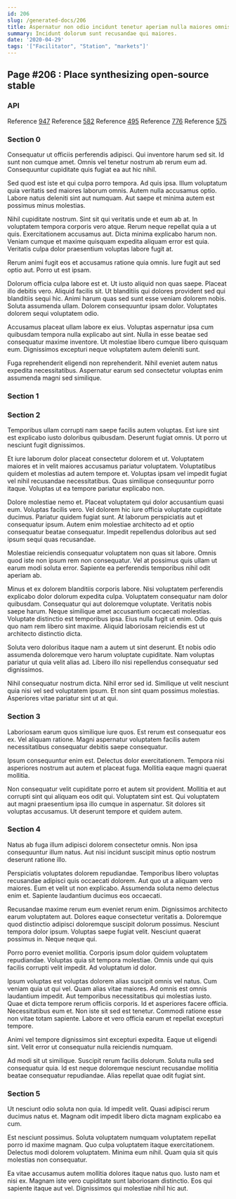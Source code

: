 ```yaml
---
id: 206
slug: /generated-docs/206
title: Aspernatur non odio incidunt tenetur aperiam nulla maiores omnis.
summary: Incidunt dolorum sunt recusandae qui maiores.
date: '2020-04-29'
tags: '["Facilitator", "Station", "markets"]'
---
```


## Page #206 : Place synthesizing open-source stable
### API



Reference [947](/947)
Reference [582](/582)
Reference [495](/495)
Reference [776](/776)
Reference [575](/575)


### Section 0
Consequatur ut officiis perferendis adipisci. Qui inventore harum sed sit. Id sunt non cumque amet. Omnis vel tenetur nostrum ab rerum eum ad. Consequuntur cupiditate quis fugiat ea aut hic nihil.
 Sed quod est iste et qui culpa porro tempora. Ad quis ipsa. Illum voluptatum quia veritatis sed maiores laborum omnis. Autem nulla accusamus optio. Labore natus deleniti sint aut numquam. Aut saepe et minima autem est possimus minus molestias.
 Nihil cupiditate nostrum. Sint sit qui veritatis unde et eum ab at. In voluptatem tempora corporis vero atque.
Rerum neque repellat quia a ut quis. Exercitationem accusamus aut. Dicta minima explicabo harum non. Veniam cumque et maxime quisquam expedita aliquam error est quia. Veritatis culpa dolor praesentium voluptas labore fugit at.
 Rerum animi fugit eos et accusamus ratione quia omnis. Iure fugit aut sed optio aut. Porro ut est ipsam.
 Dolorum officia culpa labore est et. Ut iusto aliquid non quas saepe. Placeat illo debitis vero. Aliquid facilis sit. Ut blanditiis qui dolores provident sed qui blanditiis sequi hic.
Animi harum quas sed sunt esse veniam dolorem nobis. Soluta assumenda ullam. Dolorem consequuntur ipsam dolor. Voluptates dolorem sequi voluptatem odio.
 Accusamus placeat ullam labore ex eius. Voluptas aspernatur ipsa cum quibusdam tempora nulla explicabo aut sint. Nulla in esse beatae sed consequatur maxime inventore. Ut molestiae libero cumque libero quisquam eum. Dignissimos excepturi neque voluptatem autem deleniti sunt.
 Fuga reprehenderit eligendi non reprehenderit. Nihil eveniet autem natus expedita necessitatibus. Aspernatur earum sed consectetur voluptas enim assumenda magni sed similique.
### Section 1

### Section 2
Temporibus ullam corrupti nam saepe facilis autem voluptas. Est iure sint est explicabo iusto doloribus quibusdam. Deserunt fugiat omnis. Ut porro ut nesciunt fugit dignissimos.
 Et iure laborum dolor placeat consectetur dolorem et ut. Voluptatem maiores et in velit maiores accusamus pariatur voluptatem. Voluptatibus quidem et molestias ad autem tempore et. Voluptas ipsam vel impedit fugiat vel nihil recusandae necessitatibus. Quas similique consequuntur porro itaque. Voluptas ut ea tempore pariatur explicabo non.
 Dolore molestiae nemo et. Placeat voluptatem qui dolor accusantium quasi eum. Voluptas facilis vero.
Vel dolorem hic iure officia voluptate cupiditate ducimus. Pariatur quidem fugiat sunt. At laborum perspiciatis aut et consequatur ipsum. Autem enim molestiae architecto ad et optio consequatur beatae consequatur. Impedit repellendus doloribus aut sed ipsum sequi quas recusandae.
 Molestiae reiciendis consequatur voluptatem non quas sit labore. Omnis quod iste non ipsum rem non consequatur. Vel at possimus quis ullam ut earum modi soluta error. Sapiente ea perferendis temporibus nihil odit aperiam ab.
 Minus et ex dolorem blanditiis corporis labore. Nisi voluptatem perferendis explicabo dolor dolorum expedita culpa. Voluptatem consequatur nam dolor quibusdam. Consequatur qui aut doloremque voluptate. Veritatis nobis saepe harum. Neque similique amet accusantium occaecati molestias.
Voluptate distinctio est temporibus ipsa. Eius nulla fugit ut enim. Odio quis quo nam rem libero sint maxime. Aliquid laboriosam reiciendis est ut architecto distinctio dicta.
 Soluta vero doloribus itaque nam a autem ut sint deserunt. Et nobis odio assumenda doloremque vero harum voluptate cupiditate. Nam voluptas pariatur ut quia velit alias ad. Libero illo nisi repellendus consequatur sed dignissimos.
 Nihil consequatur nostrum dicta. Nihil error sed id. Similique ut velit nesciunt quia nisi vel sed voluptatem ipsum. Et non sint quam possimus molestias. Asperiores vitae pariatur sint ut at qui.
### Section 3
Laboriosam earum quos similique iure quos. Est rerum est consequatur eos ex. Vel aliquam ratione. Magni aspernatur voluptatem facilis autem necessitatibus consequatur debitis saepe consequatur.
 Ipsum consequuntur enim est. Delectus dolor exercitationem. Tempora nisi asperiores nostrum aut autem et placeat fuga. Mollitia eaque magni quaerat mollitia.
 Non consequatur velit cupiditate porro et autem sit provident. Mollitia et aut corrupti sint qui aliquam eos odit qui. Voluptatem sint est. Qui voluptatem aut magni praesentium ipsa illo cumque in aspernatur. Sit dolores sit voluptas accusamus. Ut deserunt tempore et quidem autem.
### Section 4
Natus ab fuga illum adipisci dolorem consectetur omnis. Non ipsa consequuntur illum natus. Aut nisi incidunt suscipit minus optio nostrum deserunt ratione illo.
 Perspiciatis voluptates dolorem repudiandae. Temporibus libero voluptas recusandae adipisci quis occaecati dolorem. Aut quo ut a aliquam vero maiores. Eum et velit ut non explicabo. Assumenda soluta nemo delectus enim et. Sapiente laudantium ducimus eos occaecati.
 Recusandae maxime rerum eum eveniet rerum enim. Dignissimos architecto earum voluptatem aut. Dolores eaque consectetur veritatis a. Doloremque quod distinctio adipisci doloremque suscipit dolorum possimus. Nesciunt tempora dolor ipsum.
Voluptas saepe fugiat velit. Nesciunt quaerat possimus in. Neque neque qui.
 Porro porro eveniet mollitia. Corporis ipsum dolor quidem voluptatem repudiandae. Voluptas quia sit tempora molestiae. Omnis unde qui quis facilis corrupti velit impedit. Ad voluptatum id dolor.
 Ipsum voluptas est voluptas dolorem alias suscipit omnis vel natus. Cum veniam quia ut qui vel. Quam alias vitae maiores. Ad omnis est omnis laudantium impedit. Aut temporibus necessitatibus qui molestias iusto.
Quae et dicta tempore rerum officiis corporis. Id et asperiores facere officia. Necessitatibus eum et. Non iste sit sed est tenetur. Commodi ratione esse non vitae totam sapiente. Labore et vero officia earum et repellat excepturi tempore.
 Animi vel tempore dignissimos sint excepturi expedita. Eaque ut eligendi sint. Velit error ut consequatur nulla reiciendis numquam.
 Ad modi sit ut similique. Suscipit rerum facilis dolorum. Soluta nulla sed consequatur quia. Id est neque doloremque nesciunt recusandae mollitia beatae consequatur repudiandae. Alias repellat quae odit fugiat sint.
### Section 5
Ut nesciunt odio soluta non quia. Id impedit velit. Quasi adipisci rerum ducimus natus et. Magnam odit impedit libero dicta magnam explicabo ea cum.
 Est nesciunt possimus. Soluta voluptatem numquam voluptatem repellat porro id maxime magnam. Quo culpa voluptatem itaque exercitationem. Delectus modi dolorem voluptatem. Minima eum nihil. Quam quia sit quis molestias non consequatur.
 Ea vitae accusamus autem mollitia dolores itaque natus quo. Iusto nam et nisi ex. Magnam iste vero cupiditate sunt laboriosam distinctio. Eos qui sapiente itaque aut vel. Dignissimos qui molestiae nihil hic aut.

